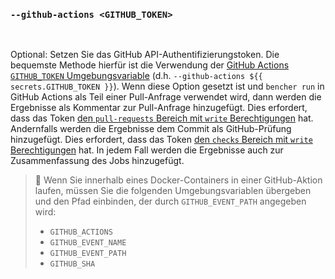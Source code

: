### `--github-actions <GITHUB_TOKEN>`

<br />

Optional: Setzen Sie das GitHub API-Authentifizierungstoken.
Die bequemste Methode hierfür ist die Verwendung der [GitHub Actions `GITHUB_TOKEN` Umgebungsvariable][github token] (d.h. `--github-actions ${{ secrets.GITHUB_TOKEN }}`).
Wenn diese Option gesetzt ist und `bencher run` in GitHub Actions als Teil einer Pull-Anfrage verwendet wird,
dann werden die Ergebnisse als Kommentar zur Pull-Anfrage hinzugefügt.
Dies erfordert, dass das Token [den `pull-requests` Bereich mit `write` Berechtigungen][github token permissions] hat.
Andernfalls werden die Ergebnisse dem Commit als GitHub-Prüfung hinzugefügt.
Dies erfordert, dass das Token [den `checks` Bereich mit `write` Berechtigungen][github token permissions] hat.
In jedem Fall werden die Ergebnisse auch zur Zusammenfassung des Jobs hinzugefügt.

[github token]: https://docs.github.com/de/actions/security-guides/automatic-token-authentication
[github token permissions]: https://docs.github.com/de/actions/security-for-github-actions/security-guides/automatic-token-authentication#permissions-for-the-github_token

> 🐰 Wenn Sie innerhalb eines Docker-Containers in einer GitHub-Aktion laufen, müssen Sie die folgenden Umgebungsvariablen übergeben und den Pfad einbinden, der durch `GITHUB_EVENT_PATH` angegeben wird:
> - `GITHUB_ACTIONS`
> - `GITHUB_EVENT_NAME`
> - `GITHUB_EVENT_PATH`
> - `GITHUB_SHA`